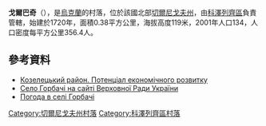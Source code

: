 {{coord|51|0|33|N|31|6|6|E|scale:100000|display=title}}

'''戈爾巴奇'''（{{lang-uk|Горбачі}}），是[[烏克蘭|烏克蘭]]的村落，位於該國北部[[切爾尼戈夫州|切爾尼戈夫州]]，由[[科澤列齊區|科澤列齊區]]負責管轄，始建於1720年，面積0.38平方公里，海拔高度119米，2001年人口134，人口密度每平方公里356.4人。

==參考資料==
*[http://cg.gov.ua/web_docs/1/2014/03/docs/KOZELETS.PDF Козелецький район. Потенціал економічного розвитку] {{Wayback|url=http://cg.gov.ua/web_docs/1/2014/03/docs/KOZELETS.PDF |date=20151222113731 }}
* [http://w1.c1.rada.gov.ua/pls/z7503/A005?rdat1=05.10.2013&rf7571=40097 Село Горбачі на сайті Верховної Ради України] {{Wayback|url=http://w1.c1.rada.gov.ua/pls/z7503/A005?rdat1=05.10.2013&rf7571=40097 |date=20131012033729 }}
* [http://weather.in.ua/ua/chernigovskaja/5520 Погода в селі Горбачі] {{Wayback|url=http://weather.in.ua/ua/chernigovskaja/5520 |date=20200812055146 }}

[[Category:切爾尼戈夫州村落|Category:切爾尼戈夫州村落]]
[[Category:科澤列齊區村落|Category:科澤列齊區村落]]


{{Chernihiv-geo-stub}}